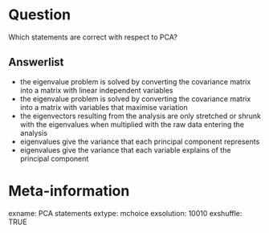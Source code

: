 Question
========
Which statements are correct with respect to PCA?

Answerlist
----------
* the eigenvalue problem is solved by converting the covariance matrix into a matrix with linear independent variables
* the eigenvalue problem is solved by converting the covariance matrix into a matrix with variables that maximise variation
* the eigenvectors resulting from the analysis are only stretched or shrunk with the eigenvalues when multiplied with the raw data entering the analysis
* eigenvalues give the variance that each principal component represents
* eigenvalues give the variance that each variable explains of the principal component


Meta-information
================
exname: PCA statements
extype: mchoice
exsolution: 10010
exshuffle: TRUE
